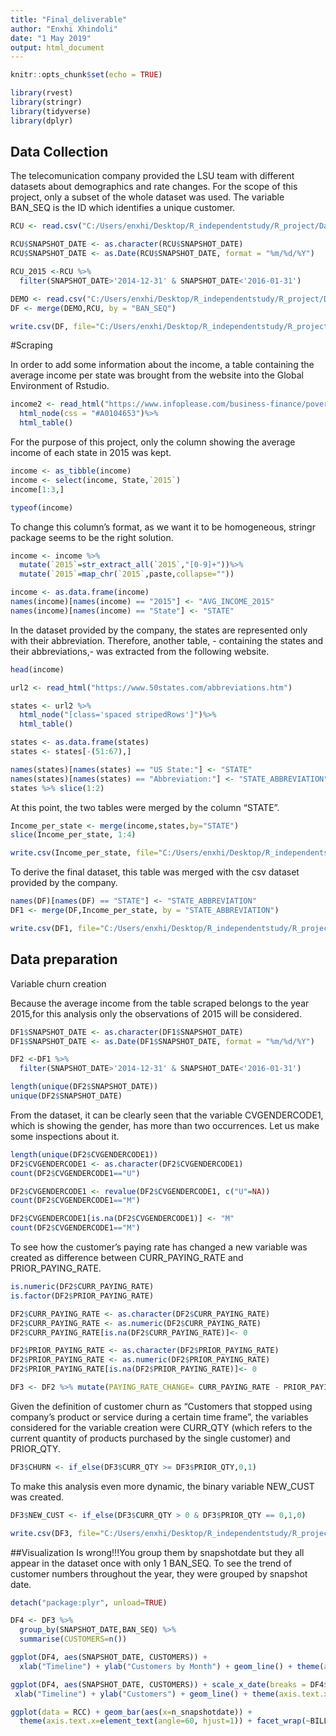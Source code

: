 ```yaml
---
title: "Final_deliverable"
author: "Enxhi Xhindoli"
date: "1 May 2019"
output: html_document
---
```


```r
knitr::opts_chunk$set(echo = TRUE)
```
```r
library(rvest)
library(stringr)
library(tidyverse)
library(dplyr)
```

## Data Collection

The telecomunication company provided the LSU team with different datasets about demographics and rate changes. For the scope of this project, only a subset of the whole dataset was used. The variable BAN_SEQ is the ID which identifies a unique customer. 
```r
RCU <- read.csv("C:/Users/enxhi/Desktop/R_independentstudy/R_project/Data/RateChangeUnique.csv", sep =",", header=TRUE)

RCU$SNAPSHOT_DATE <- as.character(RCU$SNAPSHOT_DATE)
RCU$SNAPSHOT_DATE <- as.Date(RCU$SNAPSHOT_DATE, format = "%m/%d/%Y")

RCU_2015 <-RCU %>% 
  filter(SNAPSHOT_DATE>'2014-12-31' & SNAPSHOT_DATE<'2016-01-31')

```

```r
DEMO <- read.csv("C:/Users/enxhi/Desktop/R_independentstudy/R_project/Data/DEMO.csv", sep =",", header=TRUE)
DF <- merge(DEMO,RCU, by = "BAN_SEQ")
```

```r
write.csv(DF, file="C:/Users/enxhi/Desktop/R_independentstudy/R_project/Data/Rate_Demo.csv")
```

#Scraping

In order to add some information about the income, a table containing the average income per state was brought from the website into the Global Environment of Rstudio.

```r
income2 <- read_html("https://www.infoplease.com/business-finance/poverty-and-income/capita-personal-income-state") %>%
  html_node(css = "#A0104653")%>%
  html_table()
```

For the purpose of this project, only the column showing the average income of each state in 2015 was kept.

```r
income <- as_tibble(income)
income <- select(income, State,`2015`)
income[1:3,]
```

```r
typeof(income)
```

To change this column's format, as we want it to be homogeneous, stringr package seems to be the right solution.

```r
income <- income %>%
  mutate(`2015`=str_extract_all(`2015`,"[0-9]+"))%>%
  mutate(`2015`=map_chr(`2015`,paste,collapse=""))

income <- as.data.frame(income)
names(income)[names(income) == "2015"] <- "AVG_INCOME_2015"
names(income)[names(income) == "State"] <- "STATE"
```

In the dataset provided by the company, the states are represented only with their abbreviation. Therefore, another table, - containing the states and their abbreviations,- was extracted from the following website.
```r
head(income)
```

```r
url2 <- read_html("https://www.50states.com/abbreviations.htm")

states <- url2 %>%
  html_node("[class='spaced stripedRows']")%>%
  html_table()

states <- as.data.frame(states)
states <- states[-(51:67),]

names(states)[names(states) == "US State:"] <- "STATE"
names(states)[names(states) == "Abbreviation:"] <- "STATE_ABBREVIATION"
states %>% slice(1:2)

```
At this point, the two tables were merged by the column "STATE".
```r
Income_per_state <- merge(income,states,by="STATE")
slice(Income_per_state, 1:4)
```

```r
write.csv(Income_per_state, file="C:/Users/enxhi/Desktop/R_independentstudy/R_project/Data/Income_per_state.csv")

```

To derive the final dataset, this table was merged with the csv dataset provided by the company.
```r
names(DF)[names(DF) == "STATE"] <- "STATE_ABBREVIATION"
DF1 <- merge(DF,Income_per_state, by = "STATE_ABBREVIATION")
```
```r
write.csv(DF1, file="C:/Users/enxhi/Desktop/R_independentstudy/R_project/Data/Rate_Demo_Income.csv")
```

## Data preparation
Variable churn creation

Because the average income from the table scraped belongs to the year 2015,for this analysis only the observations of 2015 will be considered. 

```r
DF1$SNAPSHOT_DATE <- as.character(DF1$SNAPSHOT_DATE)
DF1$SNAPSHOT_DATE <- as.Date(DF1$SNAPSHOT_DATE, format = "%m/%d/%Y")
```

```r
DF2 <-DF1 %>% 
  filter(SNAPSHOT_DATE>'2014-12-31' & SNAPSHOT_DATE<'2016-01-31')

length(unique(DF2$SNAPSHOT_DATE))
unique(DF2$SNAPSHOT_DATE)
```


From the dataset, it can be clearly seen that the variable CVGENDERCODE1, which is showing the gender, has more than two occurrences. Let us make some inspections about it.

```r
length(unique(DF2$CVGENDERCODE1))
DF2$CVGENDERCODE1 <- as.character(DF2$CVGENDERCODE1)
count(DF2$CVGENDERCODE1=="U")
```

```r
DF2$CVGENDERCODE1 <- revalue(DF2$CVGENDERCODE1, c("U"=NA))
count(DF2$CVGENDERCODE1=="M")

```

```r
DF2$CVGENDERCODE1[is.na(DF2$CVGENDERCODE1)] <- "M"
count(DF2$CVGENDERCODE1=="M")
```

To see how the customer's paying rate has changed a new variable was created as difference between CURR_PAYING_RATE and PRIOR_PAYING_RATE.
```r
is.numeric(DF2$CURR_PAYING_RATE)
is.factor(DF2$PRIOR_PAYING_RATE)

DF2$CURR_PAYING_RATE <- as.character(DF2$CURR_PAYING_RATE)
DF2$CURR_PAYING_RATE <- as.numeric(DF2$CURR_PAYING_RATE)
DF2$CURR_PAYING_RATE[is.na(DF2$CURR_PAYING_RATE)]<- 0

DF2$PRIOR_PAYING_RATE <- as.character(DF2$PRIOR_PAYING_RATE)
DF2$PRIOR_PAYING_RATE <- as.numeric(DF2$PRIOR_PAYING_RATE)
DF2$PRIOR_PAYING_RATE[is.na(DF2$PRIOR_PAYING_RATE)]<- 0
```

```r
DF3 <- DF2 %>% mutate(PAYING_RATE_CHANGE= CURR_PAYING_RATE - PRIOR_PAYING_RATE)
```

Given the definition of customer churn as "Customers that stopped using company's product or service during a certain time frame", the variables considered for the variable creation were CURR_QTY (which refers to the current quantity of products purchased by the single customer) and PRIOR_QTY.

```r
DF3$CHURN <- if_else(DF3$CURR_QTY >= DF3$PRIOR_QTY,0,1)
```

To make this analysis even more dynamic, the binary variable NEW_CUST was created. 
```r
DF3$NEW_CUST <- if_else(DF3$CURR_QTY > 0 & DF3$PRIOR_QTY == 0,1,0)
```

```r
write.csv(DF3, file="C:/Users/enxhi/Desktop/R_independentstudy/R_project/Data/Final_Data.csv")
```

##Visualization
Is wrong!!!You group them by snapshotdate but they all appear in the dataset once with only 1 BAN_SEQ.
To see the trend of customer numbers throughout the year, they were grouped by snapshot date.
```r
detach("package:plyr", unload=TRUE)

DF4 <- DF3 %>% 
  group_by(SNAPSHOT_DATE,BAN_SEQ) %>%
  summarise(CUSTOMERS=n())

```

```r
ggplot(DF4, aes(SNAPSHOT_DATE, CUSTOMERS)) + 
  xlab("Timeline") + ylab("Customers by Month") + geom_line() + theme(axis.text.x=element_text(angle=60, hjust=1))

```

```r
ggplot(DF4, aes(SNAPSHOT_DATE, CUSTOMERS)) + scale_x_date(breaks = DF4$SNAPSHOT_DATE, date_labels = '%m/%d') +  scale_y_continuous(breaks = round(seq(min(DF4$CUSTOMERS), max(DF4$CUSTOMERS), by = 100),1)) +
 xlab("Timeline") + ylab("Customers") + geom_line() + theme(axis.text.x=element_text(angle=60, hjust=1))
```

```r
ggplot(data = RCC) + geom_bar(aes(x=n_snapshotdate)) + 
  theme(axis.text.x=element_text(angle=60, hjust=1)) + facet_wrap(~BILL_CODE) 

```

```r

```

